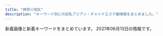 ```yaml
---
title: "神奈川地区"
description: "キーワード別にの巨乳アジアン・チャイナエステ嬢情報をまとめました。"
---
```


新着画像と新着キーワードをまとめています。
2021年06月13日の情報です。

<DmmAffiliateIns />
<KeywordTable
  shops={
    [
    {
        "img_links": [],
        "station": "JR\u8305\u30f6\u5d0e\u99c5\u5317\u53e3",
        "name": "\u83ef\u84ee",
        "keywords": {},
        "url": "http://karen.ies.fun/"
    },
    {
        "keywords": {
            "85": 1,
            "88": 1,
            "D": 4,
            "C": 2,
            "89": 2,
            "87": 1,
            "90": 1
        },
        "station": "JR\u6771\u6238\u585a\u99c5\u6771\u53e3",
        "name": "Candy",
        "img_links": [
            "http://candy.relaxjp.com/css/staff/staff002-a.png",
            "http://candy.relaxjp.com/css/nav/nav-002.png",
            "http://candy.relaxjp.com/css/staff/staff006.png",
            "http://candy.relaxjp.com/css/top000001.png",
            "http://candy.relaxjp.com/css/staff/staff006-a.png",
            "http://candy.relaxjp.com/css/staff/staff002.png",
            "http://candy.relaxjp.com/images/slider1/003.jpg",
            "http://candy.relaxjp.com/css/tel.png",
            "http://candy.relaxjp.com/css/staff/staff003-a.png",
            "http://candy.relaxjp.com/css/nav/nav-001.png",
            "http://candy.relaxjp.com/css/staff/staff001-a.png",
            "http://candy.relaxjp.com/css/staff/staff007.png",
            "http://candy.relaxjp.com/css/staff/staff004-a.png",
            "http://candy.relaxjp.com/css/staff/staff0001.png",
            "http://candy.relaxjp.com/css/staff/staff003.png",
            "http://candy.relaxjp.com/css/nav/nav-006.png",
            "http://candy.relaxjp.com/css/staff/staff005.png",
            "http://candy.relaxjp.com/css/nav/nav-004.png",
            "http://candy.relaxjp.com/css/staff/staff007-a.png",
            "http://candy.relaxjp.com/css/staff/staff004.png",
            "http://candy.relaxjp.com/css/staff/staff005-a.png",
            "http://candy.relaxjp.com/css/nav/nav-003.png",
            "http://candy.relaxjp.com/css/nav/nav-005.png",
            "http://candy.relaxjp.com/images/slider1/001.jpg",
            "http://candy.relaxjp.com/css/osusume20.jpg"
        ],
        "url": "http://candy.relaxjp.com/"
    },
    {
        "img_links": [
            "http://oppama.iest.info/images/room4.jpg",
            "http://cdn.dino-es.com/images/line.jpg",
            "http://oppama.iest.info/images/s_news.png",
            "http://oppama.iest.info/images/room5.jpg",
            "http://oppama.iest.info/images/s_pick.png",
            "http://oppama.iest.info/images/room6.jpg",
            "http://oppama.iest.info/photos/sites/10/2018/05/2018053009323253.jpg",
            "http://oppama.iest.info/photos/sites/10/2018/07/2018073109281740.jpg",
            "http://oppama.iest.info/images/s_news2.png",
            "http://oppama.iest.info/photos/sites/10/2018/05/2018053009323272.jpg",
            "http://oppama.iest.info/images/room3.jpg",
            "http://oppama.iest.info/photos/sites/10/2018/07/2018073109281695.jpg",
            "http://oppama.iest.info/photos/sites/10/2018/07/2018073109281781.jpg",
            "http://cdn.dino-es.com/images/logo/150x40DinoEs.png",
            "http://oppama.iest.info/images/s_staff.jpg",
            "http://oppama.iest.info/images/mobile.png",
            "http://oppama.iest.info/photos/sites/10/2018/05/2018053009323210.jpg",
            "http://oppama.iest.info/images/room2.jpg",
            "http://oppama.iest.info/images/l1.jpg",
            "http://oppama.iest.info/photos/sites/10/2018/07/2018073109281797.jpg",
            "http://oppama.iest.info/images/bj3.jpg",
            "http://oppama.iest.info/photos/sites/10/2018/07/2018073109281759.jpg",
            "http://cdn.dino-es.com/images/allpics/KL77e92f55838704c7de0a1eb6ca2a81a0/4ec1d6974658a8b101911755e5d05691.jpg",
            "http://oppama.iest.info/images/top.jpg",
            "http://oppama.iest.info/photos/sites/10/2018/05/2018053009323372.jpg",
            "http://oppama.iest.info/images/room1.jpg"
        ],
        "keywords": {
            "D": 15,
            "86": 12,
            "C": 3,
            "87": 3,
            "85": 3
        },
        "station": "\u8ffd\u6d5c\u99c5",
        "url": "http://oppama.iest.info/",
        "name": "\u8ffd\u6d5c\u30de\u30c3\u30b5\u30fc\u30b8"
    },
    {
        "name": "\u30c0\u30df\u30a2\u30fc",
        "station": "JR\u6771\u6238\u585a\u99c5\u6771\u53e3",
        "img_links": [
            "https://es-happy.com/staffPhoto/s20210522133148.jpg",
            "https://es-happy.com/staffPhoto/b20210522133148.jpg",
            "https://es-happy.com/images/store/04.jpg",
            "https://es-happy.com/images/store/03.jpg",
            "https://es-happy.com/images/returnBtn.jpg",
            "https://es-happy.com/images/store/01.jpg",
            "https://es-happy.com/staffPhoto/s20210522133207.jpg",
            "https://es-happy.com/staffPhoto/b20210522133207.jpg",
            "https://es-happy.com/images/store/02.jpg",
            "https://es-happy.com/images/mobile.jpg",
            "https://es-happy.com/staffPhoto/b20210522133223.jpg",
            "https://es-happy.com/staffPhoto/s20210522133230.jpg",
            "https://es-happy.com/staffPhoto/s20210522133223.jpg"
        ],
        "keywords": {
            "85": 1,
            "87": 1,
            "D": 2,
            "86": 1
        },
        "url": "https://es-happy.com/"
    },
    {
        "url": "http://esthe-massage.pw/",
        "name": "\u6843\u9999",
        "keywords": {
            "D": 3,
            "86": 3,
            "85": 1,
            "E": 2,
            "87": 1
        },
        "station": "JR\u5e73\u585a\u99c5",
        "img_links": [
            "http://esthe-massage.pw/img/m20.jpg",
            "http://esthe-massage.pw/img/no.png",
            "http://esthe-massage.pw/img/cg05.jpg",
            "http://esthe-massage.pw/img/m1.jpg",
            "http://esthe-massage.pw/img/stan.png",
            "http://esthe-massage.pw/img/cg04.jpg",
            "http://esthe-massage.pw/img/noo.png",
            "http://esthe-massage.pw/img/m5.jpg",
            "http://esthe-massage.pw/img/cg02.jpg",
            "http://esthe-massage.pw/img/m60.jpg",
            "http://esthe-massage.pw/img/m10.jpg",
            "http://esthe-massage.pw/img/m30.jpg",
            "http://esthe-massage.pw/img/m2.jpg",
            "http://esthe-massage.pw/img/cg03.jpg",
            "http://esthe-massage.pw/img/m3.jpg",
            "http://esthe-massage.pw/img/cg01.jpg",
            "http://esthe-massage.pw/img/m4.jpg",
            "http://esthe-massage.pw/img/top.jpg",
            "http://esthe-massage.pw/img/fla.jpg",
            "http://esthe-massage.pw/img/m6.jpg"
        ]
    },
    {
        "keywords": {},
        "url": "http://yushinen.info/",
        "img_links": [
            "http://yushinen.info/images/g2.jpg",
            "http://yushinen.info/images/g0.jpg",
            "http://yushinen.info/images/room1.jpg",
            "http://yushinen.info/images/info.png",
            "http://yushinen.info/images/room6.jpg",
            "http://yushinen.info/images/flw.png",
            "http://yushinen.info/images/g1.jpg",
            "http://yushinen.info/images/room4.jpg",
            "http://yushinen.info/images/mobile.png",
            "http://yushinen.info/images/g7.jpg",
            "http://yushinen.info/images/g6.jpg",
            "http://yushinen.info/images/room3.jpg",
            "http://yushinen.info/images/room2.jpg",
            "http://yushinen.info/images/nei-03.png",
            "http://yushinen.info/images/room5.jpg",
            "http://yushinen.info/images/g5.jpg",
            "http://yushinen.info/images/top.jpg",
            "http://yushinen.info/images/g3.jpg",
            "http://yushinen.info/images/g4.jpg"
        ],
        "station": "JR\u85e4\u6ca2\u99c5\u5357\u53e3",
        "name": "\u7652\u5fc3\u5712"
    },
    {
        "img_links": [
            "http://o-jp.com/tsubaki/images/mimi1.jpg",
            "http://o-jp.com/tsubaki/images/photo04.jpg",
            "http://o-jp.com/tsubaki/images/photo02.jpg",
            "http://o-jp.com/tsubaki/images/photo03.jpg",
            "http://o-jp.com/tsubaki/images/photo01.jpg",
            "http://o-jp.com/tsubaki/images/t_mobile.jpg",
            "http://o-jp.com/tsubaki/images/t_discount.jpg",
            "http://o-jp.com/tsubaki/images/index_enter.jpg"
        ],
        "keywords": {
            "C": 6
        },
        "station": "JR\u5e73\u585a\u99c5\u897f\u53e3",
        "url": "http://o-jp.com/tsubaki/",
        "name": "\u693f"
    },
    {
        "keywords": {},
        "station": "\u9db4\u5dfb\u6e29\u6cc9\u99c5\u5317\u53e3",
        "img_links": [],
        "name": "\u30a2\u30ed\u30a8",
        "url": "http://oil.abnavi.info/"
    },
    {
        "keywords": {
            "87": 36,
            "86": 12,
            "C": 12,
            "D": 36
        },
        "img_links": [
            "http://www.sugoi.esturl.com/files/002.jpg",
            "http://www.sugoi.esturl.com/images/img_tel.png",
            "http://www.sugoi.esturl.com/images/top.jpg",
            "http://www.sugoi.esturl.com/images/tit_new.png",
            "http://www.sugoi.esturl.com/images/sp_top.jpg",
            "http://www.sugoi.esturl.com/files/006.jpg",
            "http://www.sugoi.esturl.com/photo_news/upimg/75643607cd8483a10c_0.jpg",
            "http://www.sugoi.esturl.com/files/001.jpg",
            "http://www.sugoi.esturl.com/files/003.jpg",
            "http://www.sugoi.esturl.com/images/tit_therapist.png",
            "http://www.sugoi.esturl.com/images/sp_tit_new.png",
            "http://www.sugoi.esturl.com/photo_news/upimg/70951608b5e693bbf5_0.jpg",
            "http://www.sugoi.esturl.com/photo_news/upimg/9825560a1fc08bf3dd_0.jpg",
            "http://www.sugoi.esturl.com/files/004.jpg",
            "http://www.sugoi.esturl.com/files/008.jpg",
            "http://www.sugoi.esturl.com/photo_news/upimg/5092060b9e64abf34d_0.jpg",
            "http://www.sugoi.esturl.com/files/007.jpg",
            "http://www.sugoi.esturl.com/images/sp_tit_therapist.png",
            "http://www.sugoi.esturl.com/images/maining.jpg",
            "http://www.sugoi.esturl.com/files/005.jpg"
        ],
        "name": "\u3059\u3054\u3044\u7652\u3057",
        "station": "JR\u6238\u585a\u99c5",
        "url": "http://www.sugoi.esturl.com/"
    },
    {
        "name": "Best Love \uff5e\u30d9\u30b9\u30c8\u30e9\u30d6\uff5e",
        "station": "JR\u5e73\u585a\u99c5\u5317\u53e3",
        "url": "http://www.bestlove.iesjp.com/",
        "keywords": {
            "83": 16,
            "C": 32,
            "87": 12,
            "D": 8
        },
        "img_links": [
            "http://www.bestlove.iesjp.com/files/007.jpg",
            "http://www.bestlove.iesjp.com/files/004-02.jpg",
            "http://www.bestlove.iesjp.com/files/001-03.jpg",
            "http://www.bestlove.iesjp.com/files/002-02.jpg",
            "http://www.bestlove.iesjp.com/files/005-03.jpg",
            "http://www.bestlove.iesjp.com/files/005.jpg",
            "http://www.bestlove.iesjp.com/images/line.png",
            "http://www.bestlove.iesjp.com/files/003-02.jpg",
            "http://www.bestlove.iesjp.com/files/002-03.jpg",
            "http://www.bestlove.iesjp.com/files/001.jpg",
            "http://www.bestlove.iesjp.com/images/mobile.jpg",
            "http://www.bestlove.iesjp.com/files/004-03.jpg",
            "http://www.bestlove.iesjp.com/files/001-02.jpg",
            "http://www.bestlove.iesjp.com/files/006-03.jpg",
            "http://www.bestlove.iesjp.com/files/008-02.jpg",
            "http://www.bestlove.iesjp.com/files/002.jpg",
            "http://www.bestlove.iesjp.com/files/003-03.jpg",
            "http://www.bestlove.iesjp.com/files/007-02.jpg",
            "http://www.bestlove.iesjp.com/files/004.jpg",
            "http://www.bestlove.iesjp.com/files/007-03.jpg",
            "http://www.bestlove.iesjp.com/files/006-02.jpg",
            "http://www.bestlove.iesjp.com/photo_news/upimg/5129560a1cb3fa4f74_0.jpg",
            "http://www.bestlove.iesjp.com/images/atomosky.jpg",
            "http://www.bestlove.iesjp.com/images/r3.jpg",
            "http://www.bestlove.iesjp.com/files/005-02.jpg",
            "http://www.bestlove.iesjp.com/files/003.jpg",
            "http://www.bestlove.iesjp.com/files/008.jpg",
            "http://www.bestlove.iesjp.com/files/006.jpg",
            "http://www.bestlove.iesjp.com/files/008-03.jpg"
        ]
    },
    {
        "name": "\u990a\u751f\u5802",
        "url": "http://es-treat.com/",
        "img_links": [
            "http://es-treat.com/img/ttl_staff.png",
            "http://es-treat.com/staff/yuri/01.jpg",
            "http://es-treat.com/staff/remi/01.jpg",
            "http://es-treat.com/pic/head.jpg",
            "http://es-treat.com/staff/emi/01.jpg",
            "http://es-treat.com/staff/yuyu/01mb.jpg",
            "http://es-treat.com/staff/rie/01mb.jpg",
            "http://es-treat.com/staff/yuri/01mb.jpg",
            "http://es-treat.com/staff/remi/01mb.jpg",
            "http://es-treat.com/staff/emi/01mb.jpg",
            "http://es-treat.com/img/tel.jpg",
            "http://es-treat.com/staff/yuyu/01.jpg",
            "http://es-treat.com/staff/nana/01mb.jpg",
            "http://es-treat.com/staff/nana/01.jpg",
            "http://es-treat.com/pic/topimg1.jpg",
            "http://es-treat.com/img/acs.jpg",
            "http://es-treat.com/staff/rie/01.jpg"
        ],
        "station": "\u5929\u738b\u753a\u99c5\u5357\u53e3",
        "keywords": {
            "C": 13
        }
    },
    {
        "name": "\u30a2\u30eb\u30b9",
        "station": "JR\u85e4\u6ca2\u99c5\u5357\u53e3",
        "url": "https://174018370.wixsite.com/mysite-5/",
        "keywords": {
            "F": 1,
            "\u30bb\u30af\u30b7\u30fc": 5,
            "87": 5,
            "84": 4
        },
        "img_links": [
            "https://static.wixstatic.com/media/fa16f5_c5eb62e882bb4223841ed94f9c0e4c94~mv2.jpg",
            "https://static.wixstatic.com/media/fa16f5_10bb2bee15cc4bae8e5cb63703e45c70~mv2.jpg",
            "https://static.wixstatic.com/media/fa16f5_86eb1c796f8c4331b4c38b69cda1b743~mv2.jpg"
        ]
    },
    {
        "name": "Honeyroom",
        "station": "JR\u85e4\u6ca2\u99c5\u5357\u53e3",
        "url": "http://vinntuy.xyz/",
        "keywords": {},
        "img_links": [
            "http://vinntuy.xyz/static/picture/room3.jpg",
            "http://vinntuy.xyz/static/picture/room1.jpg",
            "http://vinntuy.xyz/static/picture/mobile.jpg",
            "http://vinntuy.xyz/static/picture/s3.jpg",
            "http://vinntuy.xyz/static/picture/news.png",
            "http://vinntuy.xyz/static/picture/s1.jpg",
            "http://vinntuy.xyz/static/picture/s_staff.png",
            "http://vinntuy.xyz/uploads/210401/1-210401144410258.jpg",
            "http://vinntuy.xyz/static/picture/room4.jpg",
            "http://vinntuy.xyz/static/picture/room2.jpg",
            "http://vinntuy.xyz/uploads/210401/1-210401144331M4.jpg",
            "http://vinntuy.xyz/uploads/210401/1-2104011443001G.jpg",
            "http://vinntuy.xyz/uploads/210412/1-2104121Q114L2.jpg",
            "http://vinntuy.xyz/static/picture/top.png"
        ]
    },
    {
        "name": "\u82b1\u306e\u6249",
        "station": "JR\u85e4\u6ca2\u99c5\u5357\u53e3",
        "img_links": [
            "http://hana-tobira.xyz/images/tite-link.jpg",
            "http://hana-tobira.xyz/images/end.png",
            "http://hana-tobira.xyz/images/g6.jpg",
            "http://hana-tobira.xyz/images/g7.jpg",
            "http://hana-tobira.xyz/images/g5.jpg",
            "http://hana-tobira.xyz/images/g2.jpg",
            "http://hana-tobira.xyz/images/g.jpg",
            "http://hana-tobira.xyz/images/g4.jpg",
            "http://hana-tobira.xyz/images/tite-i.png",
            "http://hana-tobira.xyz/images/pickup_t.jpg",
            "http://hana-tobira.xyz/images/mobile.jpg",
            "http://hana-tobira.xyz/images/tite-staff.jpg"
        ],
        "keywords": {
            "C": 13
        },
        "url": "http://hana-tobira.xyz/"
    },
    {
        "url": "http://onlyone-relax.xyz/",
        "keywords": {
            "F": 8,
            "C": 8,
            "D": 61,
            "E": 8
        },
        "img_links": [
            "http://onlyone-relax.xyz/images/1.jpg",
            "http://onlyone-relax.xyz/images/cg06.jpg",
            "http://onlyone-relax.xyz/images/cg08.jpg",
            "http://onlyone-relax.xyz/images/cg10.jpg",
            "http://onlyone-relax.xyz/images/2.jpg",
            "http://onlyone-relax.xyz/images/top2.png",
            "http://onlyone-relax.xyz/images/cg04.jpg",
            "http://onlyone-relax.xyz/images/spacer300x450.png",
            "http://onlyone-relax.xyz/images/top.png",
            "http://onlyone-relax.xyz/images/qr.jpg",
            "http://onlyone-relax.xyz/images/4.jpg",
            "http://onlyone-relax.xyz/images/cg05.jpg",
            "http://onlyone-relax.xyz/images/cg07.jpg",
            "http://onlyone-relax.xyz/images/cg02.jpg",
            "http://onlyone-relax.xyz/images/cg09.jpg",
            "http://onlyone-relax.xyz/images/cg03.jpg",
            "http://onlyone-relax.xyz/images/cg01.jpg"
        ],
        "name": "\u30ad\u30e5\u30fc\u30c8",
        "station": "JR\u5c0f\u7530\u539f\u99c5\u897f\u53e3"
    },
    {
        "img_links": [
            "http://www.bijinsalon.mensest.com/images/m1.jpg",
            "http://www.bijinsalon.mensest.com/images/rsubt7.png",
            "http://www.bijinsalon.mensest.com/images/rsubt5.png",
            "http://www.bijinsalon.mensest.com/images/m5.jpg",
            "http://www.bijinsalon.mensest.com/images/rsubt1.png",
            "http://www.bijinsalon.mensest.com/images/m4.jpg",
            "http://www.bijinsalon.mensest.com/files/001.jpg",
            "http://www.bijinsalon.mensest.com/images/m2.jpg",
            "http://www.bijinsalon.mensest.com/files/004.jpg",
            "http://www.bijinsalon.mensest.com/images/m3.jpg",
            "http://www.bijinsalon.mensest.com/images/b-online.png",
            "http://www.bijinsalon.mensest.com/images/slider-img001.jpg",
            "http://www.bijinsalon.mensest.com/images/m6.jpg",
            "http://www.bijinsalon.mensest.com/files/002.jpg",
            "http://www.bijinsalon.mensest.com/images/rsubt6.png",
            "http://www.bijinsalon.mensest.com/files/005.jpg",
            "http://www.bijinsalon.mensest.com/images/rsubt3.png",
            "http://www.bijinsalon.mensest.com/images/rsubt4.png",
            "http://www.bijinsalon.mensest.com/images/b-tel.png",
            "http://www.bijinsalon.mensest.com/images/call_sp.png",
            "http://www.bijinsalon.mensest.com/images/slider-img002.jpg",
            "http://www.bijinsalon.mensest.com/images/rsubt2.png"
        ],
        "name": "\u7f8e\u4eba\u30b5\u30ed\u30f3",
        "url": "http://www.bijinsalon.mensest.com/",
        "station": "JR\u4fdd\u571f\u30f6\u8c37\u99c5\u6771\u53e3",
        "keywords": {
            "88": 8,
            "D": 24,
            "87": 8,
            "85": 8,
            "C": 8,
            "86": 8
        }
    },
    {
        "url": "http://genkimorimori.ies.bz/",
        "station": "\u79e6\u91ce\u99c5\u5317\u53e3",
        "keywords": {},
        "img_links": [
            "http://genkimorimori.ies.bz/images/g7.jpg",
            "http://genkimorimori.ies.bz/photos/sites/68/2021/05/2021052907080294.jpg",
            "http://genkimorimori.ies.bz/photos/sites/68/2020/12/2020120502191455.jpg",
            "http://genkimorimori.ies.bz/photos/sites/68/2021/04/2021040109162539.jpg",
            "http://genkimorimori.ies.bz/images/g16.jpg",
            "http://genkimorimori.ies.bz/images/g15.jpg",
            "http://genkimorimori.ies.bz/images/g10.jpg",
            "http://genkimorimori.ies.bz/photos/sites/68/2021/05/2021052907065867.jpg",
            "http://genkimorimori.ies.bz/images/staff_bj3.jpg",
            "http://genkimorimori.ies.bz/images/dairy1.jpg",
            "http://genkimorimori.ies.bz/photos/sites/68/2021/03/2021031903185869.jpg",
            "http://genkimorimori.ies.bz/images/s_cosplay.jpg",
            "http://genkimorimori.ies.bz/images/info2.jpg",
            "http://genkimorimori.ies.bz/images/g17.jpg",
            "http://genkimorimori.ies.bz/images/1.jpg",
            "http://genkimorimori.ies.bz/photos/sites/68/2020/11/2020112402100578.jpg",
            "http://genkimorimori.ies.bz/photos/sites/68/2021/01/2021011903470168.jpg",
            "http://genkimorimori.ies.bz/photos/sites/68/2020/12/202012150154361.jpg",
            "http://genkimorimori.ies.bz/images/g14.jpg",
            "http://genkimorimori.ies.bz/images/s_link.jpg",
            "http://genkimorimori.ies.bz/images/g1.jpg",
            "http://genkimorimori.ies.bz/images/g2.jpg",
            "http://genkimorimori.ies.bz/images/info.jpg",
            "http://genkimorimori.ies.bz/images/g13.jpg",
            "http://genkimorimori.ies.bz/images/2.jpg",
            "http://genkimorimori.ies.bz/images/s_staff.jpg",
            "http://genkimorimori.ies.bz/images/g11.jpg",
            "http://genkimorimori.ies.bz/photos/sites/68/2020/11/2020110308582485.jpg",
            "http://genkimorimori.ies.bz/photos/sites/68/2020/11/2020110308572868.jpg",
            "http://genkimorimori.ies.bz/images/mobile.jpg",
            "http://genkimorimori.ies.bz/photos/sites/68/2020/11/2020110308572890.jpg",
            "http://genkimorimori.ies.bz/photos/sites/68/2020/12/2020121003212539.jpg",
            "http://genkimorimori.ies.bz/images/g3.jpg",
            "http://genkimorimori.ies.bz/photos/sites/68/2020/12/2020120703525262.jpg",
            "http://genkimorimori.ies.bz/photos/sites/68/2021/04/2021042706555628.jpg",
            "http://genkimorimori.ies.bz/images/top.jpg",
            "http://genkimorimori.ies.bz/images/news1.jpg",
            "http://genkimorimori.ies.bz/photos/sites/68/2020/11/2020112402100696.jpg",
            "http://genkimorimori.ies.bz/photos/sites/68/2020/11/2020110308572993.jpg",
            "http://genkimorimori.ies.bz/images/pick.jpg"
        ],
        "name": "\u5143\u6c17\u3082\u308a\u3082\u308a"
    },
    {
        "keywords": {},
        "name": "yuyu-\u3086\u3046\u3086-",
        "img_links": [
            "http://www.cc-girl.work/images/ta.jpg",
            "http://www.cc-girl.work/img/kaoru1.jpg",
            "http://www.cc-girl.work/images/int1.jpg",
            "http://www.cc-girl.work/img/ai1.jpg",
            "http://www.cc-girl.work/img/mari1.jpg",
            "http://www.cc-girl.work/images/3.jpg",
            "http://www.cc-girl.work/images/7.jpg",
            "http://www.cc-girl.work/images/9.jpg",
            "http://www.cc-girl.work/images/5.jpg",
            "http://www.cc-girl.work/images/news.jpg",
            "http://www.cc-girl.work/images/sys3.jpg",
            "http://www.cc-girl.work/img/yuki1.jpg",
            "http://www.cc-girl.work/images/2.jpg",
            "http://www.cc-girl.work/images/8.jpg",
            "http://www.cc-girl.work/img/yaya1.jpg",
            "http://www.cc-girl.work/images/11.jpg",
            "http://www.cc-girl.work/images/interior_t.jpg",
            "http://www.cc-girl.work/images/head.jpg",
            "http://www.cc-girl.work/img/kumi1.jpg",
            "http://www.cc-girl.work/img/eri1.jpg",
            "http://www.cc-girl.work/images/mobile.jpg",
            "http://www.cc-girl.work/img/miho1.jpg",
            "http://www.cc-girl.work/images/line.png",
            "http://www.cc-girl.work/images/sys2.jpg",
            "http://www.cc-girl.work/img/yuri1.jpg",
            "http://www.cc-girl.work/img/sizuka1.jpg",
            "http://www.cc-girl.work/images/1.jpg",
            "http://www.cc-girl.work/images/staff_t.jpg",
            "http://www.cc-girl.work/img/momo1.jpg",
            "http://www.cc-girl.work/images/sys1.jpg",
            "http://www.cc-girl.work/images/4.jpg",
            "http://www.cc-girl.work/images/6.jpg",
            "http://www.cc-girl.work/images/ac1.jpg",
            "http://www.cc-girl.work/images/rec1.jpg",
            "http://www.cc-girl.work/images/rec2.jpg",
            "http://www.cc-girl.work/images/10.jpg"
        ],
        "station": "\u4e0a\u5927\u5ca1\u99c5",
        "url": "http://www.cc-girl.work/"
    },
    {
        "img_links": [
            "http://es-tiara.jpest.net/uploads//sites/29/2020/11/new_01.jpg",
            "http://es-tiara.jpest.net/uploads//sites/29/2021/05/g4.jpg",
            "http://es-tiara.jpest.net/uploads//sites/29/elementor/thumbs/g4-p6y6qq3wrxh8tspq33egfgw92wnulh8652oaziwx4o.jpg",
            "http://es-tiara.jpest.net/uploads//sites/29/elementor/thumbs/g1-p6y6ogby9cdarq0icm1wwjj5eduwzt7ittx28ga660.jpg",
            "http://es-tiara.jpest.net/uploads//sites/29/elementor/thumbs/g3-p6y6s5t17tg0kcmmp7qxqlulr3l1ctxeo6k0dqs9mg.jpg",
            "http://es-tiara.jpest.net/uploads//sites/29/2020/11/liushu.png",
            "http://es-tiara.jpest.net/uploads//sites/29/2021/05/g1.jpg",
            "http://es-tiara.jpest.net/uploads//sites/29/2020/11/new_03.jpg",
            "http://es-tiara.jpest.net/uploads//sites/29/2021/05/g2.jpg",
            "http://es-tiara.jpest.net/uploads//sites/29/2020/11/top-1.png",
            "http://es-tiara.jpest.net/uploads//sites/29/elementor/thumbs/g2-p6y6me2p9fjnaj0de7ydxk9qgy0x3q0q7mdpblc9tk.jpg",
            "http://es-tiara.jpest.net/uploads//sites/29/2021/05/g3.jpg"
        ],
        "station": "JR\u85e4\u6ca2\u99c5\u5357\u53e3",
        "url": "http://es-tiara.jpest.net/",
        "keywords": {},
        "name": "\u30c6\u30a3\u30a2\u30e9"
    },
    {
        "keywords": {},
        "img_links": [
            "http://hiratsuka-est.com/images/r3.jpg",
            "http://hiratsuka-est.com/images/new1.jpg",
            "http://hiratsuka-est.com/images/zi-link.png",
            "http://hiratsuka-est.com/images/mi.jpg",
            "http://hiratsuka-est.com/images/top.jpg",
            "http://hiratsuka-est.com/images/r1.jpg",
            "http://hiratsuka-est.com/images/rina.jpg",
            "http://hiratsuka-est.com/images/g1.jpg",
            "http://hiratsuka-est.com/images/r5.jpg",
            "http://hiratsuka-est.com/images/right.jpg",
            "http://hiratsuka-est.com/images/r9.jpg",
            "http://hiratsuka-est.com/images/g3.jpg",
            "http://hiratsuka-est.com/images/r6.jpg",
            "http://hiratsuka-est.com/images/ll1.jpg",
            "http://hiratsuka-est.com/images/r8.jpg",
            "http://hiratsuka-est.com/images/zi-faq.png",
            "http://hiratsuka-est.com/images/r4.jpg",
            "http://hiratsuka-est.com/images/g2.jpg",
            "http://hiratsuka-est.com/images/banna2.jpg",
            "http://hiratsuka-est.com/images/rr1.jpg",
            "http://hiratsuka-est.com/images/chc.jpg",
            "http://hiratsuka-est.com/images/left.jpg",
            "http://hiratsuka-est.com/images/banna.jpg",
            "http://hiratsuka-est.com/images/banna1.jpg",
            "http://hiratsuka-est.com/images/r7.jpg",
            "http://hiratsuka-est.com/images/tiao2.jpg",
            "http://hiratsuka-est.com/images/g0.jpg",
            "http://hiratsuka-est.com/images/g4.jpg",
            "http://hiratsuka-est.com/images/zi-staff.png",
            "http://hiratsuka-est.com/images/tel.jpg"
        ],
        "station": "JR\u5e73\u585a\u99c5\u5317\u53e3",
        "url": "http://hiratsuka-est.com/",
        "name": "\u3055\u308f\u3084\u304b"
    },
    {
        "keywords": {
            "C": 11
        },
        "url": "http://treat-rlx.com/",
        "station": "\u5584\u884c\u99c5\u6771\u53e3",
        "img_links": [
            "http://treat-rlx.com/pic/topimg2.png",
            "http://treat-rlx.com/img/ttl_mobile.png",
            "http://treat-rlx.com/img/ttl_rec.png",
            "http://treat-rlx.com/img/att.png",
            "http://treat-rlx.com/staff/aya/01mb.jpg",
            "http://treat-rlx.com/pic/topimg1.png",
            "http://treat-rlx.com/staff/mika/01.jpg",
            "http://treat-rlx.com/pic/topimg5.png",
            "http://treat-rlx.com/pic/topimg3.png",
            "http://treat-rlx.com/img/ttl_staff.jpg",
            "http://treat-rlx.com/pic/topimg4.png",
            "http://treat-rlx.com/staff/mika/01mb.jpg",
            "http://treat-rlx.com/staff/aya/01.jpg",
            "http://treat-rlx.com/pic/head.jpg",
            "http://treat-rlx.com/i/files/homeimg.jpg"
        ],
        "name": "\u798f\u7e01"
    },
    {
        "name": "\u61a9",
        "url": "http://ikoi.esjp.xyz/",
        "station": "\u8ffd\u6d5c\u99c5",
        "img_links": [
            "http://ikoi.esjp.xyz/girl/4.jpg",
            "http://ikoi.esjp.xyz/girl/5.jpg",
            "http://ikoi.esjp.xyz/girl/6.jpg",
            "http://ikoi.esjp.xyz/img/room/photo05.jpg",
            "http://ikoi.esjp.xyz/img/sub_staff.jpg",
            "http://ikoi.esjp.xyz/i/img/photo05.jpg",
            "http://ikoi.esjp.xyz/img/lr_02.jpg",
            "http://ikoi.esjp.xyz/i/img/photo02.jpg",
            "http://ikoi.esjp.xyz/i/img/photo03.jpg",
            "http://ikoi.esjp.xyz/girl/1.jpg",
            "http://ikoi.esjp.xyz/girl/2.jpg",
            "http://ikoi.esjp.xyz/img/lr_01.jpg",
            "http://ikoi.esjp.xyz/img/capinfo.jpg",
            "http://ikoi.esjp.xyz/girl/3.jpg",
            "http://ikoi.esjp.xyz/img/room/photo01.jpg",
            "http://ikoi.esjp.xyz/img/rec_top.png",
            "http://ikoi.esjp.xyz/img/room/photo06.jpg",
            "http://ikoi.esjp.xyz/img/room/photo03.jpg",
            "http://ikoi.esjp.xyz/img/pro_girl_line.jpg",
            "http://ikoi.esjp.xyz/img/room/photo02.jpg",
            "http://ikoi.esjp.xyz/i/img/photo06.jpg",
            "http://ikoi.esjp.xyz/img/room/photo04.jpg",
            "http://ikoi.esjp.xyz/i/img/photo04.jpg",
            "http://ikoi.esjp.xyz/img/059.png",
            "http://ikoi.esjp.xyz/i/img/photo01.jpg",
            "http://ikoi.esjp.xyz/img/top_pickback.png",
            "http://ikoi.esjp.xyz/img/qr.jpg"
        ],
        "keywords": {}
    },
    {
        "keywords": {},
        "station": "JR\u5927\u8239\u99c5\u6771\u53e3",
        "img_links": [
            "http://yu-raku.info/images/bar-therapist.png",
            "http://yu-raku.info/staff/s-nana1.jpg",
            "http://yu-raku.info/images/cam30min.png",
            "http://yu-raku.info/staff/s-niri1.jpg",
            "http://yu-raku.info/images/pic-interior.png",
            "http://yu-raku.info/staff/s-miki1.jpg",
            "http://yu-raku.info/sp/images/bar-cam.png",
            "http://yu-raku.info/images/b-interior.jpg",
            "http://yu-raku.info/images/sm-cam30min.png",
            "http://yu-raku.info/images/bar-interior.png",
            "http://yu-raku.info/staff/s-yuko1.jpg",
            "http://yu-raku.info/images/bar-cam.png",
            "http://yu-raku.info/sp/images/bar-cover.png",
            "http://yu-raku.info/staff/s-emi4.jpg",
            "http://yu-raku.info/staff/s-emi3.jpg",
            "http://yu-raku.info/sp/images/b-tel.png",
            "http://yu-raku.info/images/c-therapist0.png",
            "http://yu-raku.info/images/fotter.jpg",
            "http://yu-raku.info/staff/s-sayuri1.jpg",
            "http://yu-raku.info/images/bar-info.png",
            "http://yu-raku.info/staff/s-emi5.jpg",
            "http://yu-raku.info/images/bar-cover.png",
            "http://yu-raku.info/images/c-top0.png",
            "http://yu-raku.info/staff/s-kana1.jpg"
        ],
        "name": "\u60a0\u697d",
        "url": "http://yu-raku.info/"
    },
    {
        "keywords": {
            "C": 13,
            "88": 5,
            "85": 5,
            "87": 10,
            "D": 10,
            "E": 10
        },
        "station": "\u4e0a\u5927\u5ca1\u99c5",
        "name": "\u3075\u308f\u3075\u308f\u5a18",
        "img_links": [
            "https://fuwafuwa-girl.jpn.vin/images/m8.jpg",
            "https://fuwafuwa-girl.jpn.vin/images/m15.jpg",
            "https://fuwafuwa-girl.jpn.vin/images/room3.jpg",
            "https://fuwafuwa-girl.jpn.vin/images/s_link.png",
            "https://fuwafuwa-girl.jpn.vin/images/m10.jpg",
            "https://fuwafuwa-girl.jpn.vin/images/m13.jpg",
            "https://fuwafuwa-girl.jpn.vin/images/m9.jpg",
            "https://fuwafuwa-girl.jpn.vin/photos/sites/34/2021/02/202102240611046.jpg",
            "https://fuwafuwa-girl.jpn.vin/images/mobile.jpg",
            "https://fuwafuwa-girl.jpn.vin/photos/sites/34/2021/02/2021022406110384.jpg",
            "https://fuwafuwa-girl.jpn.vin/images/info.jpg",
            "https://fuwafuwa-girl.jpn.vin/images/room4.jpg",
            "https://fuwafuwa-girl.jpn.vin/images/s_pick.png",
            "https://fuwafuwa-girl.jpn.vin/images/m14.jpg",
            "https://fuwafuwa-girl.jpn.vin/photos/sites/34/2021/02/2021022406110282.jpg",
            "https://fuwafuwa-girl.jpn.vin/images/room1.jpg",
            "https://fuwafuwa-girl.jpn.vin/images/top.png",
            "https://fuwafuwa-girl.jpn.vin/images/s_news.png",
            "https://fuwafuwa-girl.jpn.vin/photos/sites/34/2021/02/2021022406110276.jpg",
            "https://fuwafuwa-girl.jpn.vin/images/m11.jpg",
            "https://fuwafuwa-girl.jpn.vin/images/room2.jpg",
            "https://fuwafuwa-girl.jpn.vin/images/m7.jpg",
            "https://fuwafuwa-girl.jpn.vin/images/s_massage.png",
            "https://fuwafuwa-girl.jpn.vin/images/s_staff.png",
            "https://fuwafuwa-girl.jpn.vin/images/m12.jpg"
        ],
        "url": "https://fuwafuwa-girl.jpn.vin/"
    },
    {
        "img_links": [
            "http://airi-est.xyz/girl/1.jpg",
            "http://airi-est.xyz/images/room3.jpg",
            "http://airi-est.xyz/images/qr.jpg",
            "http://airi-est.xyz/images/sub_staff.png",
            "http://airi-est.xyz/images/info.jpg",
            "http://airi-est.xyz/images/room1.jpg",
            "http://airi-est.xyz/girl/3.jpg",
            "http://airi-est.xyz/images/icon_call.png",
            "http://airi-est.xyz/images/room4.jpg",
            "http://airi-est.xyz/images/sub_news.png",
            "http://airi-est.xyz/images/clear_line.png",
            "http://airi-est.xyz/images/sub_pickup.png",
            "http://airi-est.xyz/images/tel.png",
            "http://airi-est.xyz/images/rec-top.jpg",
            "http://airi-est.xyz/images/room2.jpg",
            "http://airi-est.xyz/images/return.png"
        ],
        "keywords": {
            "C": 9
        },
        "url": "http://airi-est.xyz/",
        "station": "JR\u5c0f\u7530\u539f\u99c5\u6771\u53e3",
        "name": "\u591c\u6765\u9999"
    },
    {
        "img_links": [
            "http://pretty-esthe.com/images/r1.jpg",
            "http://pretty-esthe.com/images/r2.jpg",
            "http://pretty-esthe.com/images/cg07.jpg",
            "http://pretty-esthe.com/images/cg01.jpg",
            "http://pretty-esthe.com/images/r3.jpg",
            "http://pretty-esthe.com/images/cg05.jpg",
            "http://pretty-esthe.com/images/top.png",
            "http://pretty-esthe.com/images/staff_s.png",
            "http://pretty-esthe.com/images/r4.jpg",
            "http://pretty-esthe.com/images/cg03.jpg",
            "http://pretty-esthe.com/images/cg02.jpg",
            "http://pretty-esthe.com/images/news.png",
            "http://pretty-esthe.com/images/cg09.jpg",
            "http://pretty-esthe.com/images/evetop.png"
        ],
        "url": "http://pretty-esthe.com/",
        "station": "JR\u6238\u585a\u99c5\u6771\u53e3",
        "keywords": {
            "D": 15,
            "E": 3,
            "86": 18
        },
        "name": "\u840c\u3048"
    },
    {
        "keywords": {},
        "url": "http://en.este88.com/",
        "name": "\u7e01",
        "station": "JR\u85e4\u6ca2\u99c5\u5317\u53e3",
        "img_links": []
    },
    {
        "keywords": {},
        "url": "http://www.huyo.work/",
        "img_links": [
            "http://www.huyo.work/images/4.jpg",
            "http://www.huyo.work/images/1.jpg",
            "http://www.huyo.work/images/news.jpg",
            "http://www.huyo.work/images/2.jpg",
            "http://www.huyo.work/images/7.jpg",
            "http://www.huyo.work/img/riri1.jpg",
            "http://www.huyo.work/images/sys1.jpg",
            "http://www.huyo.work/images/staff_t.jpg",
            "http://www.huyo.work/img/nana1.jpg",
            "http://www.huyo.work/img/mayu1.jpg",
            "http://www.huyo.work/images/interior_t.jpg",
            "http://www.huyo.work/images/info.jpg",
            "http://www.huyo.work/img/hana1.jpg",
            "http://www.huyo.work/images/int2.jpg",
            "http://www.huyo.work/images/sys2.jpg",
            "http://www.huyo.work/images/int1.jpg",
            "http://www.huyo.work/images/3.jpg",
            "http://www.huyo.work/images/5.jpg",
            "http://www.huyo.work/images/mobile.jpg",
            "http://www.huyo.work/img/mimi1.jpg",
            "http://www.huyo.work/images/head.jpg",
            "http://www.huyo.work/images/8.jpg",
            "http://www.huyo.work/img/ayumi1.jpg",
            "http://www.huyo.work/img/sora1.jpg",
            "http://www.huyo.work/images/line.png"
        ],
        "name": "\u3075\u3088\u3046",
        "station": "JR\u5e73\u585a\u99c5\u5317\u53e3"
    },
    {
        "keywords": {},
        "img_links": [
            "http://yacho.est-u.com/images/index_15.jpg",
            "http://yacho.est-u.com/images/1.jpg",
            "http://yacho.est-u.com/images/2.jpg",
            "http://yacho.est-u.com/images/index_12.jpg",
            "http://yacho.est-u.com/images/index_07.jpg",
            "http://yacho.est-u.com/images/5.jpg",
            "http://yacho.est-u.com/images/4.jpg",
            "http://yacho.est-u.com/images/6.jpg",
            "http://yacho.est-u.com/images/index_04.jpg",
            "http://yacho.est-u.com/images/index_05.jpg",
            "http://yacho.est-u.com/images/index_01.jpg",
            "http://yacho.est-u.com/images/staff_01.jpg",
            "http://yacho.est-u.com/images/staff_03.jpg",
            "http://yacho.est-u.com/images/index_17.jpg",
            "http://yacho.est-u.com/images/index_02.jpg",
            "http://yacho.est-u.com/images/index_10.jpg",
            "http://yacho.est-u.com/images/index_03.jpg",
            "http://yacho.est-u.com/images/index_14.jpg",
            "http://yacho.est-u.com/images/3.jpg",
            "http://yacho.est-u.com/images/index_06.jpg",
            "http://yacho.est-u.com/images/k2.jpg",
            "http://yacho.est-u.com/images/k1.jpg"
        ],
        "station": "JR\u85e4\u6ca2\u99c5\u5357\u53e3",
        "url": "http://yacho.est-u.com/",
        "name": "\u591c\u8776"
    },
    {
        "url": "http://www.relax-fairyark.info/",
        "name": "Fairy Ark",
        "img_links": [
            "http://www.relax-fairyark.info/img/sta220.jpg",
            "http://www.relax-fairyark.info/img/st264.jpg",
            "http://www.relax-fairyark.info/img/st255.jpg",
            "http://www.relax-fairyark.info/img/vlt.png",
            "http://www.relax-fairyark.info/img/st223.jpg",
            "http://www.relax-fairyark.info/img/sta264.jpg",
            "http://www.relax-fairyark.info/img/sta260.jpg",
            "http://www.relax-fairyark.info/img/sta150.jpg",
            "http://www.relax-fairyark.info/img/st260.jpg",
            "http://www.relax-fairyark.info/img/head.jpg",
            "http://www.relax-fairyark.info/img/st267.jpg",
            "http://www.relax-fairyark.info/img/st1.jpg",
            "http://www.relax-fairyark.info/img/footbotton.png",
            "http://www.relax-fairyark.info/img/body2.jpg",
            "http://www.relax-fairyark.info/img/nos.jpg",
            "http://www.relax-fairyark.info/img/sta223.jpg",
            "http://www.relax-fairyark.info/img/botton.jpg",
            "http://www.relax-fairyark.info/img/st150.jpg",
            "http://www.relax-fairyark.info/img/st213.jpg",
            "http://www.relax-fairyark.info/img/sta255.jpg",
            "http://www.relax-fairyark.info/img/st0220.jpg",
            "http://www.relax-fairyark.info/img/st220.jpg",
            "http://www.relax-fairyark.info/img/st268.jpg",
            "http://www.relax-fairyark.info/img/sta268.jpg",
            "http://www.relax-fairyark.info/img/sta267.jpg",
            "http://www.relax-fairyark.info/img/sta213.jpg",
            "http://www.relax-fairyark.info/img/tel.png"
        ],
        "station": "JR\u85e4\u6ca2\u99c5\u5357\u53e3",
        "keywords": {
            "86": 4,
            "87": 5,
            "85": 1,
            "D": 5,
            "E": 3,
            "C": 2
        }
    },
    {
        "name": "\u30cf\u30ca\u30d3",
        "station": "JR\u5e73\u585a\u99c5\u897f\u53e3",
        "img_links": [
            "http://es-hanabi.xyz/images/r2.jpg",
            "http://es-hanabi.xyz/images/zi_staff.png",
            "http://es-hanabi.xyz/images/mobile.png",
            "http://es-hanabi.xyz/images/g5.jpg",
            "http://es-hanabi.xyz/images/g1.jpg",
            "http://es-hanabi.xyz/images/r6.jpg",
            "http://es-hanabi.xyz/images/new1.jpg",
            "http://es-hanabi.xyz/images/r5.jpg",
            "http://es-hanabi.xyz/images/g0.jpg",
            "http://es-hanabi.xyz/images/g3.jpg",
            "http://es-hanabi.xyz/images/top.jpg",
            "http://es-hanabi.xyz/images/g2.jpg",
            "http://es-hanabi.xyz/images/r1.jpg",
            "http://es-hanabi.xyz/images/g4.jpg",
            "http://es-hanabi.xyz/images/r7.jpg",
            "http://es-hanabi.xyz/images/r8.jpg"
        ],
        "keywords": {
            "C": 7
        },
        "url": "http://es-hanabi.xyz/"
    },
    {
        "keywords": {},
        "url": "http://lavender-est.xyz/",
        "station": "JR\u85e4\u6ca2\u99c5\u5357\u53e3",
        "name": "\u30e9\u30d9\u30f3\u30c0\u30fc",
        "img_links": [
            "http://lavender-est.xyz/girl/14_1.jpg",
            "http://lavender-est.xyz/images/pro_girl_line.jpg",
            "http://lavender-est.xyz/images/room/r4.jpg",
            "http://lavender-est.xyz/girl/14_2.jpg",
            "http://lavender-est.xyz/girl/1.jpg",
            "http://lavender-est.xyz/girl/10_1.jpg",
            "http://lavender-est.xyz/images/room/r1.jpg",
            "http://lavender-est.xyz/girl/7_1.jpg",
            "http://lavender-est.xyz/girl/10_2.jpg",
            "http://lavender-est.xyz/i/girl/4.jpg",
            "http://lavender-est.xyz/girl/3_1.jpg",
            "http://lavender-est.xyz/girl/11_2.jpg",
            "http://lavender-est.xyz/girl/7.jpg",
            "http://lavender-est.xyz/images/room/r3.jpg",
            "http://lavender-est.xyz/girl/4_1.jpg",
            "http://lavender-est.xyz/girl/9.jpg",
            "http://lavender-est.xyz/images/mobile.png",
            "http://lavender-est.xyz/girl/11.jpg",
            "http://lavender-est.xyz/girl/15_1.jpg",
            "http://lavender-est.xyz/girl/2.jpg",
            "http://lavender-est.xyz/girl/5.jpg",
            "http://lavender-est.xyz/girl/15.jpg",
            "http://lavender-est.xyz/girl/4.jpg",
            "http://lavender-est.xyz/girl/5_1.jpg",
            "http://lavender-est.xyz/girl/6.jpg",
            "http://lavender-est.xyz/girl/5_3.jpg",
            "http://lavender-est.xyz/girl/14.jpg",
            "http://lavender-est.xyz/girl/6_1.jpg",
            "http://lavender-est.xyz/girl/9_2.jpg",
            "http://lavender-est.xyz/girl/3.jpg",
            "http://lavender-est.xyz/images/top01.jpg",
            "http://lavender-est.xyz/girl/5_2.jpg",
            "http://lavender-est.xyz/girl/10.jpg",
            "http://lavender-est.xyz/images/tel.png",
            "http://lavender-est.xyz/girl/11_1.jpg",
            "http://lavender-est.xyz/images/twitter.jpg",
            "http://lavender-est.xyz/images/lr_02.jpg",
            "http://lavender-est.xyz/girl/2_1.jpg",
            "http://lavender-est.xyz/images/room/r2.jpg",
            "http://lavender-est.xyz/images/bar_staff.jpg",
            "http://lavender-est.xyz/girl/9_1.jpg",
            "http://lavender-est.xyz/girl/7_2.jpg"
        ]
    },
    {
        "url": "http://izumi.ests.jp/",
        "name": "\u6e58\u5357\u604b",
        "keywords": {
            "E": 8,
            "87": 8,
            "86": 8,
            "C": 8,
            "D": 40,
            "85": 40
        },
        "img_links": [
            "http://izumi.ests.jp/photos/sites/54/2019/10/2019100205593058.jpg",
            "http://izumi.ests.jp/images/info.jpg",
            "http://izumi.ests.jp/images/mobile.jpg",
            "http://izumi.ests.jp/images/top.jpg",
            "http://izumi.ests.jp/photos/sites/54/2021/05/2021052103244595.jpg",
            "http://izumi.ests.jp/photos/sites/54/2019/10/2019100205592997.jpg",
            "http://izumi.ests.jp/images/info2.jpg",
            "http://izumi.ests.jp/photos/sites/54/2020/05/2020051209400132.jpg",
            "http://izumi.ests.jp/images/room1.jpg",
            "http://izumi.ests.jp/images/s_news.jpg",
            "http://izumi.ests.jp/images/room4.jpg",
            "http://izumi.ests.jp/images/room3.jpg",
            "http://izumi.ests.jp/photos/sites/54/2020/09/2020092004565418.jpg",
            "http://izumi.ests.jp/images/service4.jpg",
            "http://izumi.ests.jp/photos/sites/54/2020/07/2020070605483923.jpg",
            "http://izumi.ests.jp/images/service1.jpg",
            "http://izumi.ests.jp/images/service3.jpg",
            "http://izumi.ests.jp/images/s1.jpg",
            "http://izumi.ests.jp/photos/sites/54/2020/12/2020121307073529.jpg",
            "http://izumi.ests.jp/images/room2.jpg",
            "http://izumi.ests.jp/images/service2.jpg",
            "http://izumi.ests.jp/images/s3.jpg"
        ],
        "station": "\u6e58\u5357\u53f0\u99c5\u897f\u53e3"
    },
    {
        "station": "JR\u8305\u30f6\u5d0e\u99c5\u5357\u53e3",
        "img_links": [],
        "name": "\u6d5c\u8fba\u306e\u604b",
        "url": "http://www.hamabei.com/",
        "keywords": {}
    },
    {
        "station": "\u9577\u5f8c\u99c5\u6771\u53e3",
        "name": "\u30df\u30fc\u30c8\u30e6\u30fc",
        "keywords": {
            "D": 1,
            "C": 9
        },
        "url": "http://meetyou.me-es.com/",
        "img_links": [
            "http://meetyou.me-es.com/girl/017.jpg",
            "http://meetyou.me-es.com/images/index_02.jpg",
            "http://meetyou.me-es.com/images/index_10.jpg",
            "http://meetyou.me-es.com/girl/00.jpg",
            "http://meetyou.me-es.com/images/index_09.jpg",
            "http://meetyou.me-es.com/girl/06.jpg",
            "http://meetyou.me-es.com/images/index_17.jpg",
            "http://meetyou.me-es.com/girl/02.jpg",
            "http://meetyou.me-es.com/girl/08.jpg",
            "http://meetyou.me-es.com/images/info_tit.jpg",
            "http://meetyou.me-es.com/images/staff_10.jpg",
            "http://meetyou.me-es.com/images/rec_10.jpg",
            "http://meetyou.me-es.com/images/index_13.jpg",
            "http://meetyou.me-es.com/images/r04.jpg",
            "http://meetyou.me-es.com/images/index_03.jpg",
            "http://meetyou.me-es.com/girl/015.jpg",
            "http://meetyou.me-es.com/images/r01.jpg",
            "http://meetyou.me-es.com/images/rec.jpg",
            "http://meetyou.me-es.com/girl/03.jpg",
            "http://meetyou.me-es.com/images/r02.jpg",
            "http://meetyou.me-es.com/images/index_15.jpg",
            "http://meetyou.me-es.com/images/index_06.jpg",
            "http://meetyou.me-es.com/images/index_01.jpg",
            "http://meetyou.me-es.com/girl/09.jpg",
            "http://meetyou.me-es.com/girl/018.jpg",
            "http://meetyou.me-es.com/images/index_07.jpg",
            "http://meetyou.me-es.com/girl/07.jpg",
            "http://meetyou.me-es.com/images/index_04.jpg",
            "http://meetyou.me-es.com/images/r03.jpg",
            "http://meetyou.me-es.com/girl/013.jpg",
            "http://meetyou.me-es.com/images/index_05.jpg",
            "http://meetyou.me-es.com/images/index_08.jpg",
            "http://meetyou.me-es.com/images/sub_13.jpg",
            "http://meetyou.me-es.com/images/info_10.jpg"
        ]
    },
    {
        "keywords": {},
        "station": "JR\u65b0\u6749\u7530\u99c5\u897f\u53e3",
        "img_links": [
            "http://www.sh-riraku77.site/picture/s_new.png",
            "http://www.sh-riraku77.site/plus/images/room2.jpg",
            "http://www.sh-riraku77.site/picture/top22.png",
            "http://www.sh-riraku77.site/picture/s_staff.png",
            "http://www.sh-riraku77.site/plus/images/room3.jpg",
            "http://www.sh-riraku77.site/plus/images/room1.jpg",
            "http://www.sh-riraku77.site/plus/images/room4.jpg",
            "http://www.sh-riraku77.site/picture/i_therapist.png",
            "http://www.sh-riraku77.site/uploads/210608/1-21060Q30J02X.jpg",
            "http://www.sh-riraku77.site/picture/end.png",
            "http://www.sh-riraku77.site/uploads/210325/1-210325133926495.jpg",
            "http://www.sh-riraku77.site/picture/top23.png",
            "http://www.sh-riraku77.site/picture/photo3.png"
        ],
        "name": "\u82b1\u306e\u604b",
        "url": "http://www.sh-riraku77.site/"
    },
    {
        "url": "http://vinerty.xyz/",
        "keywords": {},
        "img_links": [
            "http://vinerty.xyz/templets/default/picture/staff_t.jpg",
            "http://vinerty.xyz/templets/default/picture/news.jpg",
            "http://vinerty.xyz/templets/default/picture/head.jpg",
            "http://vinerty.xyz/templets/default/picture/interior_t.jpg",
            "http://vinerty.xyz/uploads/180620/1-1P62010154K00.png",
            "http://vinerty.xyz/uploads/210414/1-2104141542145O.jpg",
            "http://vinerty.xyz/uploads/210414/1-21041416305D18.jpg",
            "http://vinerty.xyz/uploads/210414/1-210414154313312.jpg",
            "http://vinerty.xyz/templets/default/picture/rec1.png",
            "http://vinerty.xyz/uploads/210424/1-210424092F2349.jpg",
            "http://vinerty.xyz/uploads/210414/1-21041415424K61.jpg",
            "http://vinerty.xyz/uploads/180620/1-1P62010193X63.jpg",
            "http://vinerty.xyz/uploads/210414/1-210414154346291.png"
        ],
        "station": "\u6e58\u5357\u53f0\u99c5\u897f\u53e3",
        "name": "\u6e05\u6c34\u6e7e"
    },
    {
        "keywords": {},
        "img_links": [
            "http://megumi-est.xyz/images/staff_bg.png",
            "http://megumi-est.xyz/girl/4.jpg",
            "http://megumi-est.xyz/girl/5.jpg",
            "http://megumi-est.xyz/girl/8.jpg",
            "http://megumi-est.xyz/images/roomimg/img3.png",
            "http://megumi-est.xyz/images/mobile_bg.png",
            "http://megumi-est.xyz/girl/1.jpg",
            "http://megumi-est.xyz/images/roomimg/img1.png",
            "http://megumi-est.xyz/images/newsbg.png",
            "http://megumi-est.xyz/images/roomimg/img2.png",
            "http://megumi-est.xyz/girl/2.jpg",
            "http://megumi-est.xyz/images/topbg.jpg",
            "http://megumi-est.xyz/images/roomimg/img4.png",
            "http://megumi-est.xyz/images/pickup_line.png"
        ],
        "url": "http://megumi-est.xyz/",
        "station": "JR\u85e4\u6ca2\u99c5\u5357\u53e3",
        "name": "\u6075"
    },
    {
        "keywords": {},
        "name": "\u5929\u4f7f\u306e\u604b",
        "url": "http://tenshinokoi.es-come.net/",
        "station": "\u8305\u30f6\u5d0e\u99c5\u5357\u53e3",
        "img_links": [
            "http://tenshinokoi.es-come.net/girls/kana1.jpg",
            "http://tenshinokoi.es-come.net/images/shishubar.png",
            "http://tenshinokoi.es-come.net/images/info2.jpg",
            "http://tenshinokoi.es-come.net/i/120/yuna1.jpg",
            "http://tenshinokoi.es-come.net/images/share/sp-kp2.png",
            "http://tenshinokoi.es-come.net/img/header02.jpg",
            "http://tenshinokoi.es-come.net/img/header00.jpg",
            "http://tenshinokoi.es-come.net/girls/yurika1.jpg",
            "http://tenshinokoi.es-come.net/images/infobar.png",
            "http://tenshinokoi.es-come.net/i/120/risa1.jpg",
            "http://tenshinokoi.es-come.net/img/yuyu1.jpg",
            "http://tenshinokoi.es-come.net/images/share/tel.png",
            "http://tenshinokoi.es-come.net/girls/hiromi1.jpg",
            "http://tenshinokoi.es-come.net/i/80/yuyu1.jpg",
            "http://tenshinokoi.es-come.net/images/info1.jpg",
            "http://tenshinokoi.es-come.net/img/sumire1.jpg",
            "http://tenshinokoi.es-come.net/i/120/sumire1.jpg",
            "http://tenshinokoi.es-come.net/girls/yuyu1.jpg",
            "http://tenshinokoi.es-come.net/img/risa1.jpg",
            "http://tenshinokoi.es-come.net/girls/risa1.jpg",
            "http://tenshinokoi.es-come.net/i/120/yuyu1.jpg",
            "http://tenshinokoi.es-come.net/img/header01.jpg",
            "http://tenshinokoi.es-come.net/girls/yuki1.jpg",
            "http://tenshinokoi.es-come.net/girls/riri1.jpg",
            "http://tenshinokoi.es-come.net/i/80/risa1.jpg",
            "http://tenshinokoi.es-come.net/i/80/yuna1.jpg",
            "http://tenshinokoi.es-come.net/girls/sumire1.jpg",
            "http://tenshinokoi.es-come.net/images/therapistbar.png",
            "http://tenshinokoi.es-come.net/images/qr.jpg",
            "http://tenshinokoi.es-come.net/girls/misaki1.jpg",
            "http://tenshinokoi.es-come.net/i/80/sumire1.jpg",
            "http://tenshinokoi.es-come.net/images/share/pickup.png"
        ]
    },
    {
        "url": "http://tiffany1818.biz/",
        "keywords": {
            "E": 3,
            "86": 15,
            "D": 15,
            "85": 3
        },
        "station": "\u4e0a\u6c38\u8c37\u99c5",
        "name": "\u5922\u306e\u8776\u3005",
        "img_links": [
            "http://tiffany1818.biz/images/news.png",
            "http://tiffany1818.biz/images/evetop.png",
            "http://tiffany1818.biz/images/cg03.jpg",
            "http://tiffany1818.biz/images/cg06.jpg",
            "http://tiffany1818.biz/images/cg07.jpg",
            "http://tiffany1818.biz/images/top.png",
            "http://tiffany1818.biz/images/cg05.jpg",
            "http://tiffany1818.biz/images/staff_s.png",
            "http://tiffany1818.biz/images/cg02.jpg",
            "http://tiffany1818.biz/images/cg01.jpg"
        ]
    },
    {
        "name": "\u3055\u304f\u3089",
        "url": "http://hoguraku.info/",
        "img_links": [
            "http://hoguraku.info/_src/22266496/navi2_06.png",
            "http://hoguraku.info/_src/22266493/navi_05.png",
            "http://hoguraku.info/_src/22296687/pup.png",
            "http://hoguraku.info/_src/22296695/pup.png",
            "http://hoguraku.info/_src/22266494/navi2_05.png",
            "http://hoguraku.info/_src/22294025/1_20180513213551260.jpg",
            "http://hoguraku.info/_src/22294031/wechatimg175.jpg",
            "http://hoguraku.info/_src/22293781/sign.png",
            "http://hoguraku.info/_src/22266400/wechatimg94_20191205204136458.jpg",
            "http://hoguraku.info/_src/22293601/newspinkup.png",
            "http://hoguraku.info/_src/22293865/sign.png",
            "http://hoguraku.info/_src/37673393/wechatimg98.jpg",
            "http://hoguraku.info/_src/25168346/staff-2_20180823215120776.jpg",
            "http://hoguraku.info/_src/22266490/navi2_03.png",
            "http://hoguraku.info/_src/22266524/wechatimg96_20191205204603604.jpg",
            "http://hoguraku.info/_src/22266492/navi2_04.png",
            "http://hoguraku.info/_src/22294024/1_20180513213551260.jpg",
            "http://hoguraku.info/_src/22294028/3_20180513213551306.jpg",
            "http://hoguraku.info/_src/22266489/navi_03.png",
            "http://hoguraku.info/_src/22293820/wechatimg744.jpg",
            "http://hoguraku.info/_src/22266491/navi_04.png",
            "http://hoguraku.info/_src/22294027/wechatimg239.jpg",
            "http://hoguraku.info/_src/22296697/pup.png",
            "http://hoguraku.info/_src/22294029/3_20180513213551306.jpg",
            "http://hoguraku.info/_src/22294030/wechatimg175.jpg",
            "http://hoguraku.info/_src/22266487/navi_02.png",
            "http://hoguraku.info/staff-1.jpg",
            "http://hoguraku.info/_src/22266495/navi_06.png",
            "http://hoguraku.info/_src/22294409/img20180513220122069421.png",
            "http://hoguraku.info/_src/22266485/navi_01.png",
            "http://hoguraku.info/staff-2.jpg",
            "http://hoguraku.info/_src/22294026/wechatimg239.jpg",
            "http://hoguraku.info/_src/55131553/img20210408153832112943.png",
            "http://hoguraku.info/_src/22266486/navi2_01.png",
            "http://hoguraku.info/staff-4.jpg",
            "http://hoguraku.info/_src/22266398/img20180513214352559347.png",
            "http://hoguraku.info/_src/22266488/navi2_02.png",
            "http://hoguraku.info/staff-3.jpg",
            "http://hoguraku.info/_src/22293610/pup.png"
        ],
        "station": "JR\u5927\u8239\u99c5\u6771\u53e3",
        "keywords": {}
    },
    {
        "name": "\u5eb7\u7f8e\uff5e\u30b3\u30a6\u30df\uff5e",
        "img_links": [
            "http://haruk.work/images/info.png",
            "http://haruk.work/sp/images/sys.png",
            "http://haruk.work/sp/images/int2.jpg",
            "http://haruk.work/sp/menu/top.jpg",
            "http://haruk.work/sp/images/info_t.jpg",
            "http://haruk.work/sp/images/newsb.png",
            "http://haruk.work/images/2.jpg",
            "http://haruk.work/images/rec1.png",
            "http://haruk.work/sp/images/rec2.jpg",
            "http://haruk.work/images/sys.png",
            "http://haruk.work/images/ta.jpg",
            "http://haruk.work/images/line.png",
            "http://haruk.work/images/staff_t.jpg",
            "http://haruk.work/images/news.png",
            "http://haruk.work/img/yuna1.jpg",
            "http://haruk.work/images/tel.jpg",
            "http://haruk.work/images/int2.png",
            "http://haruk.work/sp/images/int1.jpg",
            "http://haruk.work/images/rec2.jpg",
            "http://haruk.work/sp/images/sms.jpg",
            "http://haruk.work/images/1.jpg",
            "http://haruk.work/sp/img/akari1.jpg",
            "http://haruk.work/sp/img/ayumi1.jpg",
            "http://haruk.work/sp/images/int3.jpg",
            "http://haruk.work/sp/images/info.png",
            "http://haruk.work/sp/images/ac1.jpg",
            "http://haruk.work/sp/images/staff_t.jpg",
            "http://haruk.work/images/interior_t.jpg",
            "http://haruk.work/sp/images/3.jpg",
            "http://haruk.work/images/int1.png",
            "http://haruk.work/img/akari1.jpg",
            "http://haruk.work/img/ayumi1.jpg",
            "http://haruk.work/sp/images/tel.jpg",
            "http://haruk.work/sp/img/yuna1.jpg",
            "http://haruk.work/sp/images/head.jpg",
            "http://haruk.work/sp/images/1.jpg",
            "http://haruk.work/sp/menu/staff.jpg",
            "http://haruk.work/sp/images/footer.png",
            "http://haruk.work/images/3.jpg",
            "http://haruk.work/images/sm.jpg",
            "http://haruk.work/sp/images/int4.jpg",
            "http://haruk.work/sp/images/news.jpg",
            "http://haruk.work/sp/images/int5.jpg",
            "http://haruk.work/images/head.jpg",
            "http://haruk.work/sp/images/2.jpg",
            "http://haruk.work/sp/images/interior_t.jpg",
            "http://haruk.work/sp/images/rec1.png",
            "http://haruk.work/sp/images/ac2.jpg"
        ],
        "station": "JR\u5927\u8239\u99c5\u6771\u53e3",
        "url": "http://haruk.work/",
        "keywords": {}
    },
    {
        "img_links": [
            "http://www.hatsukoi.mensest.com/files/004.jpg",
            "http://www.hatsukoi.mensest.com/files/006.jpg",
            "http://www.hatsukoi.mensest.com/files/003.jpg",
            "http://www.hatsukoi.mensest.com/images/icon_staff.png",
            "http://www.hatsukoi.mensest.com/images/mainImg_sub.jpg",
            "http://www.hatsukoi.mensest.com/common/images/photo02.jpg",
            "http://www.hatsukoi.mensest.com/files/005.jpg",
            "http://www.hatsukoi.mensest.com/images/btn2.png",
            "http://www.hatsukoi.mensest.com/files/002.jpg",
            "http://www.hatsukoi.mensest.com/common/images/photo03.jpg",
            "http://www.hatsukoi.mensest.com/images/icon_tel.png",
            "http://www.hatsukoi.mensest.com/common/images/photo01.jpg",
            "http://www.hatsukoi.mensest.com/files/001.jpg",
            "http://www.hatsukoi.mensest.com/images/icon_info.png",
            "http://www.hatsukoi.mensest.com/images/icon_top.png"
        ],
        "station": "JR\u6771\u6238\u585a\u99c5\u6771\u53e3",
        "name": "\u521d\u604b",
        "url": "http://www.hatsukoi.mensest.com/",
        "keywords": {
            "D": 24,
            "87": 16,
            "88": 4,
            "86": 4
        }
    },
    {
        "url": "http://sui-en.work/",
        "station": "JR\u5e73\u585a\u99c5\u5317\u53e3",
        "img_links": [
            "http://sui-en.work/images/b1.jpg",
            "http://sui-en.work/images/int2.png",
            "http://sui-en.work/img/hana1.jpg",
            "http://sui-en.work/images/sys3.png",
            "http://sui-en.work/images/interior_t.png",
            "http://sui-en.work/images/ta.jpg",
            "http://sui-en.work/images/1.png",
            "http://sui-en.work/images/int1.png",
            "http://sui-en.work/images/info.jpg",
            "http://sui-en.work/img/sena1.jpg",
            "http://sui-en.work/images/head.jpg",
            "http://sui-en.work/images/b2.jpg",
            "http://sui-en.work/images/2.png",
            "http://sui-en.work/images/sys2.jpg",
            "http://sui-en.work/img/yuki1.jpg",
            "http://sui-en.work/images/news.jpg",
            "http://sui-en.work/images/int3.png",
            "http://sui-en.work/images/4.png",
            "http://sui-en.work/images/staff_t.png",
            "http://sui-en.work/images/3.png",
            "http://sui-en.work/images/tr.jpg",
            "http://sui-en.work/images/sys1.jpg",
            "http://sui-en.work/img/kaori1.jpg",
            "http://sui-en.work/images/mobile.jpg"
        ],
        "keywords": {},
        "name": "\u968f\u7e01"
    },
    {
        "img_links": [
            "http://es-rei.work/_src/26747209/navi2_05.png",
            "http://es-rei.work/_src/34041599/line3.png",
            "http://es-rei.work/_src/26747218/line1.jpg",
            "http://es-rei.work/_src/26747289/wechatimg77.jpg",
            "http://es-rei.work/_src/26747207/navi2_03.png",
            "http://es-rei.work/4.jpg",
            "http://es-rei.work/_src/47863242/100054276feb8d8cef3ac5199531cfe.jpg",
            "http://es-rei.work/_src/26747173/base_03.png",
            "http://es-rei.work/_src/26838157/wechatimg77.jpg",
            "http://es-rei.work/_src/26747132/line1.jpg",
            "http://es-rei.work/_src/26747158/base_03.png",
            "http://es-rei.work/_src/47863244/line1.jpg",
            "http://es-rei.work/_src/47863108/wechatimg26_20200914183556350.jpg",
            "http://es-rei.work/_src/47863240/line3.png",
            "http://es-rei.work/_src/26747292/wechatimg202.jpg",
            "http://es-rei.work/_src/26747226/line3.png",
            "http://es-rei.work/1.jpg",
            "http://es-rei.work/5.jpg",
            "http://es-rei.work/_src/26747222/line3.png",
            "http://es-rei.work/_src/26747093/_igp4295.jpg",
            "http://es-rei.work/_src/26838155/wechatimg202.jpg",
            "http://es-rei.work/_src/26747153/base_01.png",
            "http://es-rei.work/_src/47863241/05859f21726dfcef9faa9bab12a2595.jpg",
            "http://es-rei.work/_src/26747203/list_04.png",
            "http://es-rei.work/_src/26838158/wechatimg75.jpg",
            "http://es-rei.work/_src/26824216/b0131b16446464e537eff864d8f041bb.jpg",
            "http://es-rei.work/_src/26747208/navi2_04.png",
            "http://es-rei.work/_src/26747205/navi2_01.png",
            "http://es-rei.work/_src/26824435/cam2.png",
            "http://es-rei.work/_src/26747301/line3.png",
            "http://es-rei.work/_src/26838136/news.jpg",
            "http://es-rei.work/_src/26747089/51d8ecbee4cc2935f070c539c37ded71.jpg",
            "http://es-rei.work/_src/26791115/_igp4263.jpg",
            "http://es-rei.work/_src/26747231/line1.jpg",
            "http://es-rei.work/_src/26747302/wechatimg204.jpg",
            "http://es-rei.work/_src/47863239/line3.png",
            "http://es-rei.work/2.jpg",
            "http://es-rei.work/_src/26747202/list_03.png",
            "http://es-rei.work/_src/34124118/wechatimg26_20200914183556350.jpg",
            "http://es-rei.work/_src/26747170/base_01.png",
            "http://es-rei.work/_src/26747201/list_02.png",
            "http://es-rei.work/_src/26747126/base_01.png",
            "http://es-rei.work/_src/26747294/line3.png",
            "http://es-rei.work/3.jpg",
            "http://es-rei.work/_src/26747210/navi2_06.png",
            "http://es-rei.work/_src/26747199/sign.png",
            "http://es-rei.work/_src/26747114/base_03.png",
            "http://es-rei.work/_src/26747288/line3.png",
            "http://es-rei.work/_src/34041597/wechatimg26_20200914183556350.jpg",
            "http://es-rei.work/_src/34041693/line1.jpg",
            "http://es-rei.work/_src/26747221/wechatimg164_1.jpg",
            "http://es-rei.work/_src/26747293/line3.png",
            "http://es-rei.work/_src/26747187/base_03.png",
            "http://es-rei.work/_src/26747296/line1.jpg",
            "http://es-rei.work/_src/26747200/list_01.png",
            "http://es-rei.work/_src/26791053/_dsf9449.jpg",
            "http://es-rei.work/_src/26747300/line3.png",
            "http://es-rei.work/_src/26747287/line3.png",
            "http://es-rei.work/_src/34041600/line3.png",
            "http://es-rei.work/_src/26747223/line3.png",
            "http://es-rei.work/_src/26790995/wechatimg38_20181018221746252.jpg",
            "http://es-rei.work/_src/26747086/base_01.png",
            "http://es-rei.work/_src/26791051/_dsf9446.jpg",
            "http://es-rei.work/_src/34041596/05859f21726dfcef9faa9bab12a2595.jpg",
            "http://es-rei.work/_src/26838174/line.png",
            "http://es-rei.work/_src/26747304/line1.jpg",
            "http://es-rei.work/_src/26747229/line1.jpg",
            "http://es-rei.work/_src/26747225/wechatimg75.jpg",
            "http://es-rei.work/_src/26747141/base_03.png",
            "http://es-rei.work/_src/26747204/list_05.png",
            "http://es-rei.work/_src/26838160/line.png",
            "http://es-rei.work/_src/26747227/line3.png",
            "http://es-rei.work/_src/26747185/base_01.png",
            "http://es-rei.work/_src/26838156/wechatimg204.jpg",
            "http://es-rei.work/_src/26747206/navi2_02.png",
            "http://es-rei.work/_src/26791049/_dsf9442.jpg"
        ],
        "keywords": {
            "83": 4,
            "89": 2,
            "85": 2,
            "86": 4
        },
        "name": "\u9e97",
        "station": "JR\u85e4\u6ca2\u99c5\u5357\u53e3",
        "url": "http://es-rei.work/"
    },
    {
        "keywords": {},
        "name": "\u85ab",
        "url": "http://f-kaori.work/",
        "img_links": [
            "http://f-kaori.work/img/yaya1.jpg",
            "http://f-kaori.work/sp/images/10.jpg",
            "http://f-kaori.work/sp/images/interior_t.jpg",
            "http://f-kaori.work/sp/img/sora1.jpg",
            "http://f-kaori.work/sp/images/int1.png",
            "http://f-kaori.work/images/int2.png",
            "http://f-kaori.work/sp/img/yaya1.jpg",
            "http://f-kaori.work/img/sora1.jpg",
            "http://f-kaori.work/images/rec2.jpg",
            "http://f-kaori.work/sp/img/yoka1.jpg",
            "http://f-kaori.work/sp/img/emi1.jpg",
            "http://f-kaori.work/sp/images/rec3.png",
            "http://f-kaori.work/images/sisu_t.jpg",
            "http://f-kaori.work/images/mobile.jpg",
            "http://f-kaori.work/img/yumi1.jpg",
            "http://f-kaori.work/sp/images/int2.png",
            "http://f-kaori.work/sp/images/sys.png",
            "http://f-kaori.work/images/head.jpg",
            "http://f-kaori.work/sp/images/newsb.png",
            "http://f-kaori.work/sp/images/rec1.png",
            "http://f-kaori.work/img/emi1.jpg",
            "http://f-kaori.work/sp/images/9.jpg",
            "http://f-kaori.work/sp/images/staff_t.jpg",
            "http://f-kaori.work/sp/menu/top.jpg",
            "http://f-kaori.work/sp/img/risa1.jpg",
            "http://f-kaori.work/sp/images/8.jpg",
            "http://f-kaori.work/images/6.jpg",
            "http://f-kaori.work/sp/img/sasa1.jpg",
            "http://f-kaori.work/sp/images/rec2.jpg",
            "http://f-kaori.work/sp/images/11.jpg",
            "http://f-kaori.work/sp/menu/interior.jpg",
            "http://f-kaori.work/images/int1.png",
            "http://f-kaori.work/images/staff_t.jpg",
            "http://f-kaori.work/images/news.png",
            "http://f-kaori.work/img/yoka1.jpg",
            "http://f-kaori.work/images/line.png",
            "http://f-kaori.work/images/9.jpg",
            "http://f-kaori.work/images/7.jpg",
            "http://f-kaori.work/images/8.jpg",
            "http://f-kaori.work/sp/images/sisu.jpg",
            "http://f-kaori.work/images/10.jpg",
            "http://f-kaori.work/sp/images/tel.jpg",
            "http://f-kaori.work/sp/images/news.png",
            "http://f-kaori.work/img/sasa1.jpg",
            "http://f-kaori.work/images/rec1.png",
            "http://f-kaori.work/images/sm.jpg",
            "http://f-kaori.work/sp/img/yumi1.jpg",
            "http://f-kaori.work/images/sisu.png",
            "http://f-kaori.work/images/1.jpg",
            "http://f-kaori.work/sp/images/6.jpg",
            "http://f-kaori.work/images/interior_t.jpg",
            "http://f-kaori.work/images/concept.png",
            "http://f-kaori.work/sp/images/7.jpg",
            "http://f-kaori.work/sp/images/1.jpg",
            "http://f-kaori.work/sp/images/topgirl.png",
            "http://f-kaori.work/sp/menu/staff.jpg",
            "http://f-kaori.work/img/risa1.jpg",
            "http://f-kaori.work/sp/images/pc.jpg",
            "http://f-kaori.work/images/sys.png",
            "http://f-kaori.work/images/11.jpg",
            "http://f-kaori.work/sp/images/top.jpg",
            "http://f-kaori.work/sp/images/head.jpg",
            "http://f-kaori.work/sp/images/footer.png",
            "http://f-kaori.work/sp/images/sisu_t.png"
        ],
        "station": "JR\u85e4\u6ca2\u99c5\u5357\u53e3"
    }
]
}
/>
<DmmAffiliateScript />
